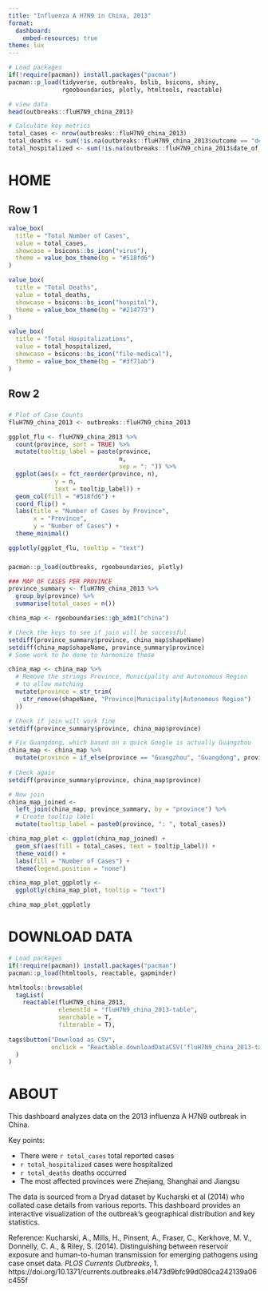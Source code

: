 ```yaml
---
title: "Influenza A H7N9 in China, 2013"
format: 
  dashboard:
    embed-resources: true
theme: lux
---
```


```r
# Load packages 
if(!require(pacman)) install.packages("pacman")
pacman::p_load(tidyverse, outbreaks, bslib, bsicons, shiny, 
               rgeoboundaries, plotly, htmltools, reactable)

# view data
head(outbreaks::fluH7N9_china_2013)
```

```r
# Calculate key metrics
total_cases <- nrow(outbreaks::fluH7N9_china_2013)
total_deaths <- sum(!is.na(outbreaks::fluH7N9_china_2013$outcome == "death"))
total_hospitalized <- sum(!is.na(outbreaks::fluH7N9_china_2013$date_of_hospitalisation)) 
```


# HOME 

## Row 1 {height=25%}

```r
value_box(
  title = "Total Number of Cases",
  value = total_cases,
  showcase = bsicons::bs_icon("virus"),
  theme = value_box_theme(bg = "#518fd6")
)
```

```r
value_box(
  title = "Total Deaths",
  value = total_deaths,
  showcase = bsicons::bs_icon("hospital"),
  theme = value_box_theme(bg = "#214773")
)
```

```r
value_box(
  title = "Total Hospitalizations",
  value = total_hospitalized,
  showcase = bsicons::bs_icon("file-medical"),
  theme = value_box_theme(bg = "#3f71ab")
)
```

## Row 2 {height=75%}

### {width=35%}

```r
# Plot of Case Counts
fluH7N9_china_2013 <- outbreaks::fluH7N9_china_2013

ggplot_flu <- fluH7N9_china_2013 %>% 
  count(province, sort = TRUE) %>% 
  mutate(tooltip_label = paste(province, 
                               n, 
                               sep = ": ")) %>% 
  ggplot(aes(x = fct_reorder(province, n), 
             y = n,
             text = tooltip_label)) +
  geom_col(fill = "#518fd6") +
  coord_flip() +
  labs(title = "Number of Cases by Province",
       x = "Province",
       y = "Number of Cases") +
  theme_minimal()

ggplotly(ggplot_flu, tooltip = "text")


```
### {width=65%}

```r
pacman::p_load(outbreaks, rgeoboundaries, plotly)

### MAP OF CASES PER PROVINCE
province_summary <- fluH7N9_china_2013 %>% 
  group_by(province) %>% 
  summarise(total_cases = n()) 

china_map <- rgeoboundaries::gb_adm1("china")

# Check the keys to see if join will be successful
setdiff(province_summary$province, china_map$shapeName)
setdiff(china_map$shapeName, province_summary$province)
# Some work to be done to harmonize these

china_map <- china_map %>%
  # Remove the strings Province, Municipality and Autonomous Region 
  # to allow matching
  mutate(province = str_trim(
    str_remove(shapeName, "Province|Municipality|Autonomous Region")
  ))

# Check if join will work fine
setdiff(province_summary$province, china_map$province)

# Fix Guangdong, which based on a quick Google is actually Guangzhou
china_map <- china_map %>% 
  mutate(province = if_else(province == "Guangzhou", "Guangdong", province)) 
  
# Check again
setdiff(province_summary$province, china_map$province)

# Now join
china_map_joined <- 
  left_join(china_map, province_summary, by = "province") %>% 
  # Create tooltip label 
  mutate(tooltip_label = paste0(province, ": ", total_cases))

china_map_plot <- ggplot(china_map_joined) +
  geom_sf(aes(fill = total_cases, text = tooltip_label)) + 
  theme_void() +
  labs(fill = "Number of Cases") + 
  theme(legend.position = "none")

china_map_plot_ggplotly <- 
  ggplotly(china_map_plot, tooltip = "text")
```

```r
china_map_plot_ggplotly
```


# DOWNLOAD DATA

```r
# Load packages 
if(!require(pacman)) install.packages("pacman")
pacman::p_load(htmltools, reactable, gapminder)

htmltools::browsable(
  tagList(
    reactable(fluH7N9_china_2013, 
              elementId = "fluH7N9_china_2013-table", 
              searchable = T, 
              filterable = T), 
    
tags$button("Download as CSV", 
            onclick = "Reactable.downloadDataCSV('fluH7N9_china_2013-table')")
  )
)
```


# ABOUT

This dashboard analyzes data on the 2013 influenza A H7N9 outbreak in China.

Key points:

- There were `r total_cases` total reported cases
- `r total_hospitalized` cases were hospitalized  
- `r total_deaths` deaths occurred
- The most affected provinces were Zhejiang, Shanghai and Jiangsu

The data is sourced from a Dryad dataset by Kucharski et al (2014) who collated case details from various reports. This dashboard provides an interactive visualization of the outbreak's geographical distribution and key statistics.

Reference: 
Kucharski, A., Mills, H., Pinsent, A., Fraser, C., Kerkhove, M. V., Donnelly, C. A., & Riley, S. (2014). Distinguishing between reservoir exposure and human-to-human transmission for emerging pathogens using case onset data. *PLOS Currents Outbreaks*, 1. https://doi.org/10.1371/currents.outbreaks.e1473d9bfc99d080ca242139a06c455f
